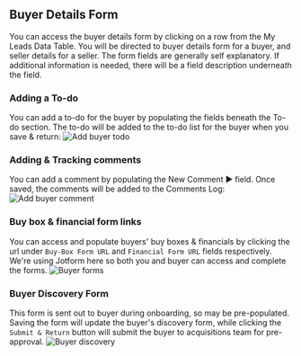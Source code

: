 ## Buyer Details Form

You can access the buyer details form by clicking on a row from the My Leads Data Table. You will be directed to buyer details form for a buyer, and seller details for a seller. The form fields are generally self explanatory. If additional information is needed, there will be a field description underneath the field.

### Adding a To-do

You can add a to-do for the buyer by populating the fields beneath the To-do section. The to-do will be added to the to-do list for the buyer when you save & return:
![Add buyer todo](/buyer-new-todo.png)

### Adding & Tracking comments

You can add a comment by populating the New Comment ► field. Once saved, the comments will be added to the Comments Log:
![Add buyer comment](/comments-add.png)

### Buy box & financial form links

You can access and populate buyers' buy boxes & financials by clicking the url under `Buy-Box Form URL` and `Financial Form URL` fields respectively. We're using Jotform here so both you and buyer can access and complete the forms.
![Buyer forms](/buyer-forms.png)

### Buyer Discovery Form

This form is sent out to buyer during onboarding, so may be pre-populated. Saving the form will update the buyer's discovery form, while clicking the `Submit & Return` button will submit the buyer to acquisitions team for pre-approval.
![Buyer discovery](/buyer-discovery.png)
